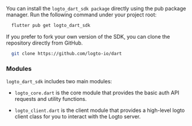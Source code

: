 
<Tabs>

<TabItem value="pub" label="pub.dev">

You can install the `logto_dart_sdk package` directly using the pub package manager.
Run the following command under your project root:

```sh
  flutter pub get logto_dart_sdk
```

</TabItem>

<TabItem value="github" label="github">

If you prefer to fork your own version of the SDK, you can clone the repository directly from GitHub.

```sh
  git clone https://github.com/logto-io/dart
```

</TabItem>

</Tabs>

### Modules

`logto_dart_sdk` includes two main modules:

- `logto_core.dart` is the core module that provides the basic auth API requests and utility functions.

- `logto_client.dart` is the client module that provides a high-level logto client class for you to interact with the Logto server.
